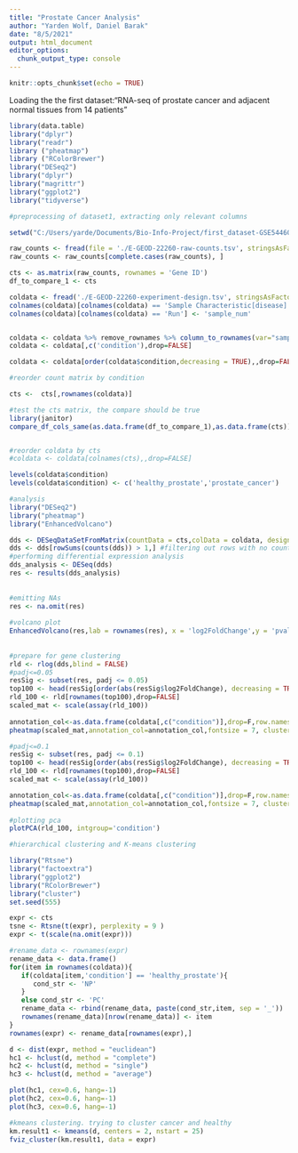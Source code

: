 ---
title: "Prostate Cancer Analysis"
author: "Yarden Wolf, Daniel Barak"
date: "8/5/2021"
output: html_document
editor_options: 
  chunk_output_type: console
---

```{r setup, include=FALSE}
knitr::opts_chunk$set(echo = TRUE)
```

Loading the the first dataset:"RNA-seq of prostate cancer and adjacent normal tissues from 14 patients"


```{r,  echo=TRUE, warning=FALSE, message=FALSE}
library(data.table)
library("dplyr")
library("readr")
library ("pheatmap")
library ("RColorBrewer")
library("DESeq2")
library("dplyr")
library("magrittr")
library("ggplot2")
library("tidyverse")

#preprocessing of dataset1, extracting only relevant columns

setwd("C:/Users/yarde/Documents/Bio-Info-Project/first_dataset-GSE54460/")

raw_counts <- fread(file = './E-GEOD-22260-raw-counts.tsv', stringsAsFactors = T, na.strings = c('NA',''),drop = 'Gene Name')
raw_counts <- raw_counts[complete.cases(raw_counts), ]

cts <- as.matrix(raw_counts, rownames = 'Gene ID')
df_to_compare_1 <- cts

coldata <- fread('./E-GEOD-22260-experiment-design.tsv', stringsAsFactors = T, na.strings = c('NA',''))
colnames(coldata)[colnames(coldata) == 'Sample Characteristic[disease]'] <- 'condition'
colnames(coldata)[colnames(coldata) == 'Run'] <- 'sample_num'


coldata <- coldata %>% remove_rownames %>% column_to_rownames(var="sample_num")
coldata <- coldata[,c('condition'),drop=FALSE]

coldata <- coldata[order(coldata$condition,decreasing = TRUE),,drop=FALSE]

#reorder count matrix by condition

cts <-  cts[,rownames(coldata)]

#test the cts matrix, the compare should be true
library(janitor)
compare_df_cols_same(as.data.frame(df_to_compare_1),as.data.frame(cts))


#reorder coldata by cts
#coldata <- coldata[colnames(cts),,drop=FALSE]

levels(coldata$condition)
levels(coldata$condition) <- c('healthy_prostate','prostate_cancer')

```



```{r,  echo=TRUE, warning=FALSE, message=FALSE}
#analysis
library("DESeq2")
library("pheatmap")
library("EnhancedVolcano")

dds <- DESeqDataSetFromMatrix(countData = cts,colData = coldata, design = ~ condition)
dds <- dds[rowSums(counts(dds)) > 1,] #filtering out rows with no counts
#performing differential expression analysis
dds_analysis <- DESeq(dds)
res <- results(dds_analysis)
   
   
#emitting NAs
res <- na.omit(res)
   
#volcano plot
EnhancedVolcano(res,lab = rownames(res), x = 'log2FoldChange',y = 'pvalue',pCutoff = 5e-5, pointSize = 4.0,labSize = 3.0, labCol = 'black',labFace = 'bold', boxedLabels = FALSE, colAlpha = 4/5, legendPosition = 'right', legendLabSize = 14, legendIconSize = 4.0, drawConnectors = TRUE, widthConnectors = 1.0, colConnectors = 'black', title = 'Normal Vs PCa')
   
   
#prepare for gene clustering
rld <- rlog(dds,blind = FALSE)
#padj<=0.05
resSig <- subset(res, padj <= 0.05)
top100 <- head(resSig[order(abs(resSig$log2FoldChange), decreasing = TRUE ),], 30)
rld_100 <- rld[rownames(top100),drop=FALSE]
scaled_mat <- scale(assay(rld_100))
   
annotation_col<-as.data.frame(coldata[,c("condition")],drop=F,row.names = rownames(coldata))
pheatmap(scaled_mat,annotation_col=annotation_col,fontsize = 7, cluster_cols = TRUE)

#padj<=0.1
resSig <- subset(res, padj <= 0.1)
top100 <- head(resSig[order(abs(resSig$log2FoldChange), decreasing = TRUE ),], 30)
rld_100 <- rld[rownames(top100),drop=FALSE]
scaled_mat <- scale(assay(rld_100))

annotation_col<-as.data.frame(coldata[,c("condition")],drop=F,row.names = rownames(coldata))
pheatmap(scaled_mat,annotation_col=annotation_col,fontsize = 7, cluster_cols = TRUE)
   
#plotting pca
plotPCA(rld_100, intgroup='condition')

```

```{r,  echo=TRUE, warning=FALSE, message=FALSE}
#hierarchical clustering and K-means clustering

library("Rtsne")
library("factoextra")
library("ggplot2")
library("RColorBrewer")
library("cluster")
set.seed(555)

expr <- cts
tsne <- Rtsne(t(expr), perplexity = 9 )
expr <- t(scale(na.omit(expr)))

#rename_data <- rownames(expr)
rename_data <- data.frame()
for(item in rownames(coldata)){
   if(coldata[item,'condition'] == 'healthy_prostate'){
      cond_str <- 'NP'
   }
   else cond_str <- 'PC'
   rename_data <- rbind(rename_data, paste(cond_str,item, sep = '_'))
   rownames(rename_data)[nrow(rename_data)] <- item
}
rownames(expr) <- rename_data[rownames(expr),]

d <- dist(expr, method = "euclidean")
hc1 <- hclust(d, method = "complete")
hc2 <- hclust(d, method = "single")
hc3 <- hclust(d, method = "average")

plot(hc1, cex=0.6, hang=-1)
plot(hc2, cex=0.6, hang=-1)
plot(hc3, cex=0.6, hang=-1)

#kmeans clustering. trying to cluster cancer and healthy
km.result1 <- kmeans(d, centers = 2, nstart = 25)
fviz_cluster(km.result1, data = expr)

```


